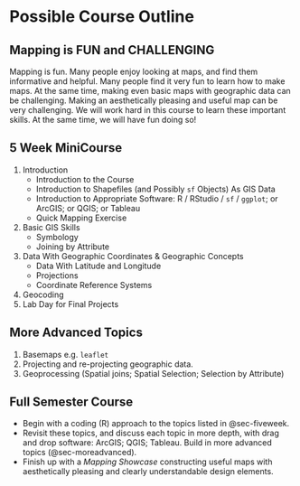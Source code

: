 # Possible Course Outline

::: {.callout-important}
## Mapping is FUN **and** CHALLENGING

Mapping is fun. Many people enjoy looking at maps, and find them informative and helpful. Many people find it very fun to learn how to make maps. At the same time, making even basic maps with geographic data can be challenging. Making an aesthetically pleasing and useful map can be very challenging. We will work hard in this course to learn these important skills. At the same time, we will have fun doing so!
:::

## 5 Week MiniCourse {#sec-fiveweek}

1. Introduction
    + Introduction to the Course
    + Introduction to Shapefiles (and Possibly `sf` Objects) As GIS Data
    + Introduction to Appropriate Software: R / RStudio / `sf` / `ggplot`; or ArcGIS; or QGIS; or Tableau
    + Quick Mapping Exercise
2. Basic GIS Skills
    + Symbology
    + Joining by Attribute
3. Data With Geographic Coordinates & Geographic Concepts
    + Data With Latitude and Longitude
    + Projections
    + Coordinate Reference Systems
4. Geocoding
5. Lab Day for Final Projects

## More Advanced Topics {#sec-moreadvanced}

1. Basemaps e.g. `leaflet`
2. Projecting and re-projecting geographic data.
3. Geoprocessing (Spatial joins; Spatial Selection; Selection by Attribute)

## Full Semester Course

* Begin with a coding (R) approach to the topics listed in @sec-fiveweek.
* Revisit these topics, and discuss each topic in more depth, with drag and drop software: ArcGIS; QGIS; Tableau. Build in more advanced topics (@sec-moreadvanced).
* Finish up with a *Mapping Showcase* constructing useful maps with aesthetically pleasing and clearly understandable  design elements.






